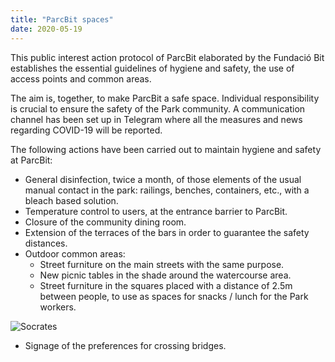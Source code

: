 ```yaml
---
title: "ParcBit spaces"
date: 2020-05-19
---
```


This public interest action protocol of ParcBit elaborated by the Fundació Bit establishes the essential guidelines of hygiene and safety, the use of access points and common areas.

The aim is, together, to make ParcBit a safe space. Individual responsibility is crucial to ensure the safety of the Park community. A communication channel has been set up in Telegram where all the measures and news regarding COVID-19 will be reported.

The following actions have been carried out to maintain hygiene and safety at ParcBit:

- General disinfection, twice a month, of those elements of the usual manual contact in the park: railings, benches, containers, etc., with a bleach based solution.
- Temperature control to users, at the entrance barrier to ParcBit.
- Closure of the community dining room.
- Extension of the terraces of the bars in order to guarantee the safety distances.
- Outdoor common areas:
  - Street furniture on the main streets with the same purpose.
  - New picnic tables in the shade around the watercourse area.
  - Street furniture in the squares placed with a distance of 2.5m between people, to use as spaces for snacks / lunch for the Park workers.

![Socrates](../../src/images/socrates.jpg)

- Signage of the preferences for crossing bridges.
